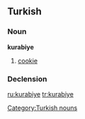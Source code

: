 ==Turkish==

===Noun===
'''kurabiye'''

# [[cookie]]

===Declension===
{{crh-latin-noun|nin|ye|yi|de|den}}

[[Category:Turkish nouns]]

[[ru:kurabiye]]
[[tr:kurabiye]]